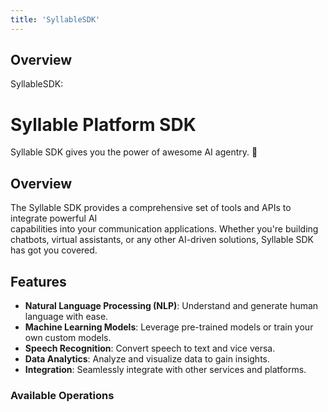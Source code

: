 ```yaml
---
title: 'SyllableSDK'
---
```


## Overview

SyllableSDK: 
# Syllable Platform SDK

Syllable SDK gives you the power of awesome AI agentry. 🚀

## Overview

The Syllable SDK provides a comprehensive set of tools and APIs to integrate powerful AI  
capabilities into your communication applications. Whether you're building chatbots, virtual
assistants, or any other AI-driven solutions, Syllable SDK has got you covered.

## Features

- **Natural Language Processing (NLP)**: Understand and generate human language with ease.
- **Machine Learning Models**: Leverage pre-trained models or train your own custom models.
- **Speech Recognition**: Convert speech to text and vice versa.
- **Data Analytics**: Analyze and visualize data to gain insights.
- **Integration**: Seamlessly integrate with other services and platforms.



### Available Operations

